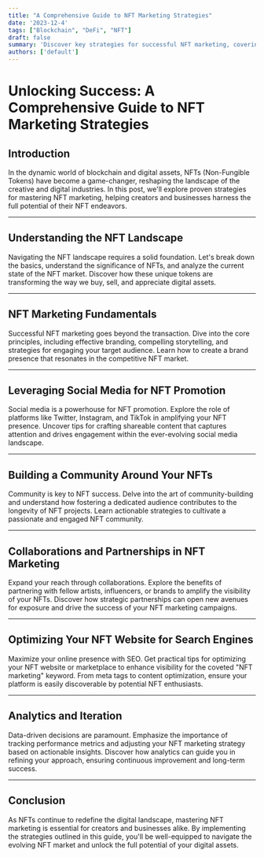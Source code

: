 ```yaml
---
title: "A Comprehensive Guide to NFT Marketing Strategies"
date: '2023-12-4'
tags: ["Blockchain", "DeFi", "NFT"]
draft: false
summary: 'Discover key strategies for successful NFT marketing, covering basics, social media leverage, community building, and online optimization in this comprehensive guide.'
authors: ['default']
---
```



# Unlocking Success: A Comprehensive Guide to NFT Marketing Strategies

## Introduction
In the dynamic world of blockchain and digital assets, NFTs (Non-Fungible Tokens) have become a game-changer, reshaping the landscape of the creative and digital industries. In this post, we'll explore proven strategies for mastering NFT marketing, helping creators and businesses harness the full potential of their NFT endeavors.

---

## Understanding the NFT Landscape
Navigating the NFT landscape requires a solid foundation. Let's break down the basics, understand the significance of NFTs, and analyze the current state of the NFT market. Discover how these unique tokens are transforming the way we buy, sell, and appreciate digital assets.

---

## NFT Marketing Fundamentals
Successful NFT marketing goes beyond the transaction. Dive into the core principles, including effective branding, compelling storytelling, and strategies for engaging your target audience. Learn how to create a brand presence that resonates in the competitive NFT market.

---

## Leveraging Social Media for NFT Promotion
Social media is a powerhouse for NFT promotion. Explore the role of platforms like Twitter, Instagram, and TikTok in amplifying your NFT presence. Uncover tips for crafting shareable content that captures attention and drives engagement within the ever-evolving social media landscape.

---

## Building a Community Around Your NFTs
Community is key to NFT success. Delve into the art of community-building and understand how fostering a dedicated audience contributes to the longevity of NFT projects. Learn actionable strategies to cultivate a passionate and engaged NFT community.

---

## Collaborations and Partnerships in NFT Marketing
Expand your reach through collaborations. Explore the benefits of partnering with fellow artists, influencers, or brands to amplify the visibility of your NFTs. Discover how strategic partnerships can open new avenues for exposure and drive the success of your NFT marketing campaigns.

---

## Optimizing Your NFT Website for Search Engines
Maximize your online presence with SEO. Get practical tips for optimizing your NFT website or marketplace to enhance visibility for the coveted "NFT marketing" keyword. From meta tags to content optimization, ensure your platform is easily discoverable by potential NFT enthusiasts.

---

## Analytics and Iteration
Data-driven decisions are paramount. Emphasize the importance of tracking performance metrics and adjusting your NFT marketing strategy based on actionable insights. Discover how analytics can guide you in refining your approach, ensuring continuous improvement and long-term success.

---

## Conclusion
As NFTs continue to redefine the digital landscape, mastering NFT marketing is essential for creators and businesses alike. By implementing the strategies outlined in this guide, you'll be well-equipped to navigate the evolving NFT market and unlock the full potential of your digital assets.
